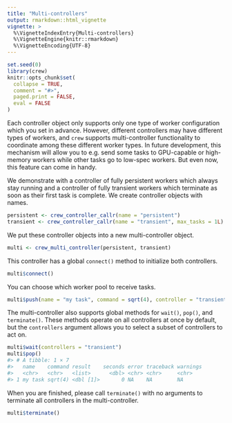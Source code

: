 ```yaml
---
title: "Multi-controllers"
output: rmarkdown::html_vignette
vignette: >
  %\VignetteIndexEntry{Multi-controllers}
  %\VignetteEngine{knitr::rmarkdown}
  %\VignetteEncoding{UTF-8}
---
```


```r
set.seed(0)
library(crew)
knitr::opts_chunk$set(
  collapse = TRUE,
  comment = "#>",
  paged.print = FALSE,
  eval = FALSE
)
```

Each controller object only supports only one type of worker configuration which you set in advance. However, different controllers may have different types of workers, and `crew` supports multi-controller functionality to coordinate among these different worker types. In future development, this mechanism will allow you to e.g. send some tasks to GPU-capable or high-memory workers while other tasks go to low-spec workers. But even now, this feature can come in handy.

We demonstrate with a controller of fully persistent workers which always stay running and a controller of fully transient workers which terminate as soon as their first task is complete. We create controller objects with names.

```r
persistent <- crew_controller_callr(name = "persistent")
transient <- crew_controller_callr(name = "transient", max_tasks = 1L)
```

We put these controller objects into a new multi-controller object.

```r
multi <- crew_multi_controller(persistent, transient)
```

This controller has a global `connect()` method to initialize both controllers.

```r
multi$connect()
```

You can choose which worker pool to receive tasks.

```r
multi$push(name = "my task", command = sqrt(4), controller = "transient")
```

The multi-controller also supports global methods for `wait()`, `pop()`, and `terminate()`. These methods operate on all controllers at once by default, but the `controllers` argument allows you to select a subset of controllers to act on.

```r
multi$wait(controllers = "transient")
multi$pop()
#> # A tibble: 1 × 7
#>   name    command result    seconds error traceback warnings
#>   <chr>   <chr>   <list>      <dbl> <chr> <chr>     <chr>
#> 1 my task sqrt(4) <dbl [1]>       0 NA    NA        NA
```

When you are finished, please call `terminate()` with no arguments to terminate all controllers in the multi-controller.

```r
multi$terminate()
```
